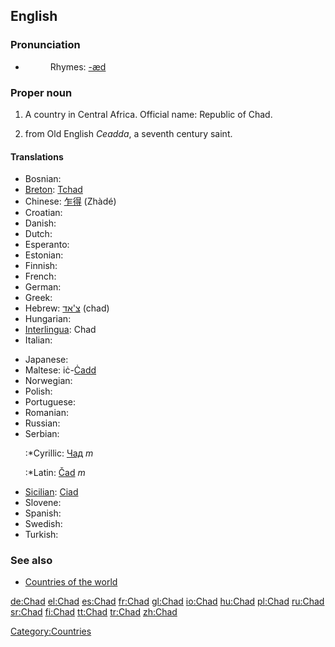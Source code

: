 {{see|chad}}
==English==

===Pronunciation===
*{{IPA|/tʃæd/}}
*:Rhymes: [[Rhymes:English:-æd|-æd]]

===Proper noun===
{{en-proper noun}}

# A country in Central Africa. Official name: Republic of Chad.
# {{given name|male}} from Old English ''Ceadda'', a seventh century saint.

====Translations====
{{trans-top|country in central Africa}}
* Bosnian: {{t-|bs|Čad|m}}
*[[Breton]]: [[Tchad]]
*Chinese: [[乍得]] (Zhàdé)
*Croatian: {{t-|hr|Čad|m}}
* Danish: {{t-|da|Tchad}}
* Dutch: {{t-|nl|Tsjaad}}
* Esperanto: {{t-|eo|Ĉado|xs=Esperanto}}
* Estonian: {{t-|et|Tšaad}}
* Finnish: {{t+|fi|Tšad}}
* French: {{t+|fr|Tchad}}
* German: {{t-|de|Tschad}}
* Greek: {{t-|el|Τσαντ|sc=Grek}}
*Hebrew: [[צ'אד]] (chad)
* Hungarian: {{t-|hu|Csád}}
*[[Interlingua]]: Chad
* Italian: {{t-|it|Ciad}}
{{trans-mid}}
* Japanese: {{t+|ja|チャド|tr=Chado|sc=Jpan}}
*Maltese: iċ-[[Ċadd]]
* Norwegian: {{t-|no|Tsjad}}
* Polish: {{t-|pl|Czad}}
* Portuguese: {{t-|pt|Chade}}
* Romanian: {{t-|ro|Ciad|n}}
* Russian: {{t+|ru|Чад|sc=Cyrl}}
*Serbian:
*:*Cyrillic: [[Чад]] ''m''
*:*Latin: [[Čad]] ''m''
*[[Sicilian]]: [[Ciad]] {{m}}
* Slovene: {{t+|sl|Čad|m}}
* Spanish: {{t+|es|Chad}}
* Swedish: {{t+|sv|Tchad}}
* Turkish: {{t-|tr|Çad}}
{{trans-bottom}}

===See also===
*[[Countries of the world]]

[[Category:Countries]]

[[de:Chad]]
[[el:Chad]]
[[es:Chad]]
[[fr:Chad]]
[[gl:Chad]]
[[io:Chad]]
[[hu:Chad]]
[[pl:Chad]]
[[ru:Chad]]
[[sr:Chad]]
[[fi:Chad]]
[[tt:Chad]]
[[tr:Chad]]
[[zh:Chad]]